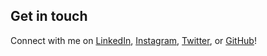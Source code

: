 ## Get in touch

Connect with me on [LinkedIn](https://www.linkedin.com/in/angelines-yaport-garcia), [Instagram](https://www.instagram.com/angelinesyg/), [Twitter](https://twitter.com/angelines_yg), or [GitHub](https://github.com/angelinesyg)! 
